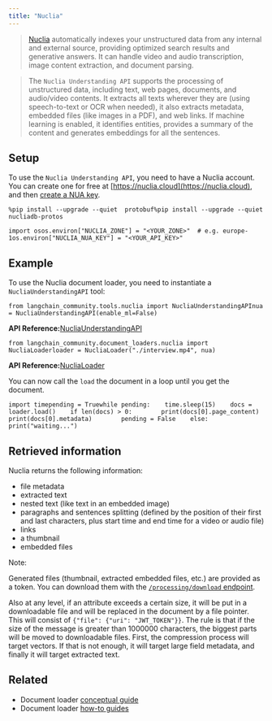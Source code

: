 ```yaml
---
title: "Nuclia"
---
```


> [Nuclia](https://nuclia.com) automatically indexes your unstructured data from any internal and external source, providing optimized search results and generative answers. It can handle video and audio transcription, image content extraction, and document parsing.

> The `Nuclia Understanding API` supports the processing of unstructured data, including text, web pages, documents, and audio/video contents. It extracts all texts wherever they are (using speech-to-text or OCR when needed), it also extracts metadata, embedded files (like images in a PDF), and web links. If machine learning is enabled, it identifies entities, provides a summary of the content and generates embeddings for all the sentences.

## Setup

To use the `Nuclia Understanding API`, you need to have a Nuclia account. You can create one for free at [https://nuclia.cloud](https://nuclia.cloud), and then [create a NUA key](https://docs.nuclia.dev/oss/docs/using/understanding/intro).

```
%pip install --upgrade --quiet  protobuf%pip install --upgrade --quiet  nucliadb-protos
```

```
import osos.environ["NUCLIA_ZONE"] = "<YOUR_ZONE>"  # e.g. europe-1os.environ["NUCLIA_NUA_KEY"] = "<YOUR_API_KEY>"
```

## Example

To use the Nuclia document loader, you need to instantiate a `NucliaUnderstandingAPI` tool:

```
from langchain_community.tools.nuclia import NucliaUnderstandingAPInua = NucliaUnderstandingAPI(enable_ml=False)
```

**API Reference:**[NucliaUnderstandingAPI](https://python.langchain.com/api_reference/community/tools/langchain_community.tools.nuclia.tool.NucliaUnderstandingAPI.html)

```
from langchain_community.document_loaders.nuclia import NucliaLoaderloader = NucliaLoader("./interview.mp4", nua)
```

**API Reference:**[NucliaLoader](https://python.langchain.com/api_reference/community/document_loaders/langchain_community.document_loaders.nuclia.NucliaLoader.html)

You can now call the `load` the document in a loop until you get the document.

```
import timepending = Truewhile pending:    time.sleep(15)    docs = loader.load()    if len(docs) > 0:        print(docs[0].page_content)        print(docs[0].metadata)        pending = False    else:        print("waiting...")
```

## Retrieved information

Nuclia returns the following information:

* file metadata
* extracted text
* nested text (like text in an embedded image)
* paragraphs and sentences splitting (defined by the position of their first and last characters, plus start time and end time for a video or audio file)
* links
* a thumbnail
* embedded files

Note:

Generated files (thumbnail, extracted embedded files, etc.) are provided as a token. You can download them with the [`/processing/download` endpoint](https://docs.nuclia.dev/oss/api#operation/Download_binary_file_processing_download_get).

Also at any level, if an attribute exceeds a certain size, it will be put in a downloadable file and will be replaced in the document by a file pointer. This will consist of `{"file": {"uri": "JWT_TOKEN"}}`. The rule is that if the size of the message is greater than 1000000 characters, the biggest parts will be moved to downloadable files. First, the compression process will target vectors. If that is not enough, it will target large field metadata, and finally it will target extracted text.

## Related

* Document loader [conceptual guide](/oss/concepts/document_loaders)
* Document loader [how-to guides](/oss/how_to/#document-loaders)
